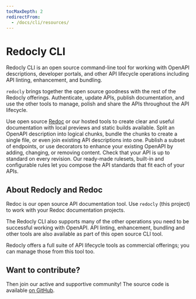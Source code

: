 ```yaml
---
tocMaxDepth: 2
redirectFrom:
  - /docs/cli/resources/
---
```



# Redocly CLI

Redocly CLI is an open source command-line tool for working with OpenAPI descriptions, developer portals, and other API lifecycle operations including API linting, enhancement, and bundling.

`redocly` brings together the open source goodness with the rest of the Redocly offerings.
Authenticate, update APIs, publish documentation, and use the other tools to manage, polish and share the APIs throughout the API lifecycle.

<div>
  <Flex justifyContent="space-between" flexWrap="wrap">
    <WideTile to="./api-docs.md" header="Great API docs">
      Use open source <a href="https://github.com/redocly/redoc" target="_blank">Redoc</a> or our hosted tools to create clear and useful documentation with local previews and static builds available.
    </WideTile>
    <WideTile to="./file-management.md" header="Manage OpenAPI files">
      Split an OpenAPI description into logical chunks, bundle the chunks to create a single file, or even join existing API descriptions into one.
    </WideTile>
    <WideTile to="./decorators.md" header="Transform OpenAPI">
      Publish a subset of endpoints, or use decorators to enhance your existing OpenAPI by adding, changing, or removing content.
    </WideTile>
    <WideTile to="./api-standards.md" header="API governance">
      Check that your API is up to standard on every revision. Our ready-made rulesets, built-in and configurable rules let you compose the API standards that fit each of your APIs.
    </WideTile>
  </Flex>
</div>

## About Redocly and Redoc

Redoc is our open source API documentation tool. Use `redocly` (this project) to work with your Redoc documentation projects.

The Redocly CLI also supports many of the other operations you need to be successful working with OpenAPI. API linting, enhancement, bundling and other tools are also available as part of this open source CLI tool.

Redocly offers a full suite of API lifecycle tools as commercial offerings; you can manage those from this tool too.

## Want to contribute?

Then join our active and supportive community! The source code is available [on GitHub](https://github.com/Redocly/redocly-cli).


